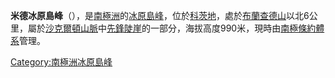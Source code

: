 {{Coord|80|23|S|21|58|W|source:GNIS|display=title}}

'''米德冰原島峰'''（{{lang-en|Meade Nunatak}}），是[[南極洲|南極洲]]的[[冰原島峰|冰原島峰]]，位於[[科茨地|科茨地]]，處於[[布蘭查德山|布蘭查德山]]以北6公里，屬於[[沙克爾頓山脈|沙克爾頓山脈]]中[[先鋒陡崖|先鋒陡崖]]的一部分，海拔高度990米，現時由[[南極條約體系|南極條約體系]]管理。

{{DEFAULTSORT:Meade Nunatak}}
[[Category:南極洲冰原島峰|Category:南極洲冰原島峰]]


{{CoatsLand-geo-stub}}